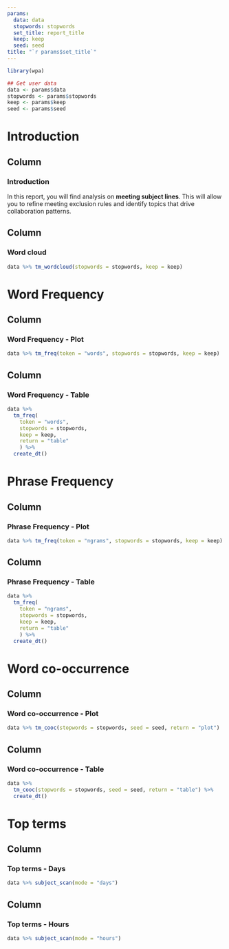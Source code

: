 ```yaml
---
params:
  data: data
  stopwords: stopwords
  set_title: report_title
  keep: keep
  seed: seed
title: "`r params$set_title`"  
---
```


```r
library(wpa)

## Get user data
data <- params$data
stopwords <- params$stopwords
keep <- params$keep
seed <- params$seed
```

Introduction
===============================================

Column {data-width=40%}
-------------------------------------

### Introduction

In this report, you will find analysis on **meeting subject lines**. This will allow you to refine meeting exclusion rules and identify topics that drive collaboration patterns.

Column {data-width=60%}
-------------------------------------

### Word cloud

```r
data %>% tm_wordcloud(stopwords = stopwords, keep = keep)
```

Word Frequency
===============================================

Column {data-width=50%}
-------------------------------------

### Word Frequency - Plot

```r
data %>% tm_freq(token = "words", stopwords = stopwords, keep = keep)
```

Column {data-width=50%}
-------------------------------------

### Word Frequency - Table

```r
data %>%
  tm_freq(
    token = "words",
    stopwords = stopwords,
    keep = keep,
    return = "table"
    ) %>%
  create_dt()
```

Phrase Frequency
===============================================

Column {data-width=50%}
-------------------------------------

### Phrase Frequency - Plot

```r
data %>% tm_freq(token = "ngrams", stopwords = stopwords, keep = keep)
```

Column {data-width=50%}
-------------------------------------

### Phrase Frequency - Table

```r
data %>%
  tm_freq(
    token = "ngrams",
    stopwords = stopwords,
    keep = keep,
    return = "table"
    ) %>%
  create_dt()
```

Word co-occurrence
===============================================

Column {data-width=50%}
-------------------------------------

### Word co-occurrence - Plot

```r
data %>% tm_cooc(stopwords = stopwords, seed = seed, return = "plot")
```

Column {data-width=50%}
-------------------------------------

### Word co-occurrence - Table
```r
data %>%
  tm_cooc(stopwords = stopwords, seed = seed, return = "table") %>%
  create_dt()
```

Top terms
===============================================

Column {data-width=50%}
-------------------------------------

### Top terms - Days

```r
data %>% subject_scan(mode = "days")
```

Column {data-width=50%}
-------------------------------------

### Top terms - Hours

```r
data %>% subject_scan(mode = "hours")
```


